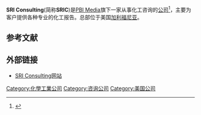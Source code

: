 '''SRI Consulting'''(简称'''SRIC''')是[[PBI_Media|PBI Media]]旗下一家从事化工咨询的[[公司|公司]]<ref>{{cite news|title=PBI Media Buys SRI Consulting's Chemical Business Services and Agrees to Merge with Chemical Week Associates.|url=http://www.thefreelibrary.com/PBI+Media+Buys+SRI+Consulting's+Chemical+Business+Services+and+Agrees...-a0112456523|accessdate=2011-08-19|newspaper=Business Wire|date=Jan 22, 2004}}</ref>，主要为客户提供各种专业的化工报告。总部位于美国[[加利福尼亚|加利福尼亚]]。

==参考文献==
{{reflist}}

==外部链接==
* [http://www.sriconsulting.com/ SRI Consulting网站]{{Wayback|url=http://www.sriconsulting.com/ |date=20110829080225 }}

{{公司小作品}}
[[Category:化學工業公司|Category:化學工業公司]]
[[Category:咨询公司|Category:咨询公司]]
[[Category:美国公司|Category:美国公司]]